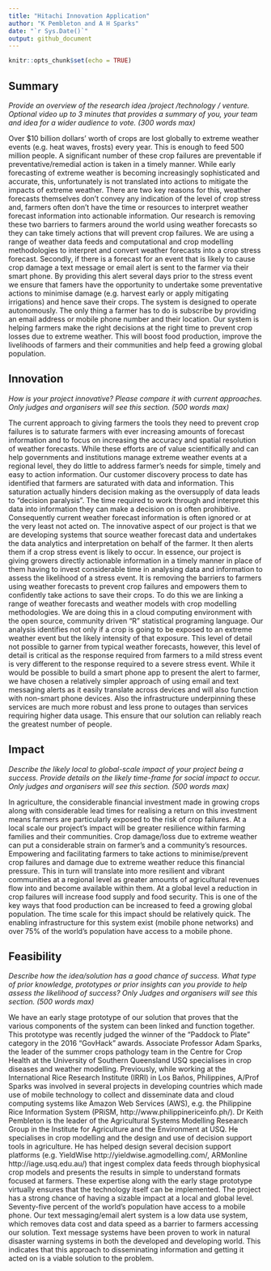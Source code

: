 ```yaml
---
title: "Hitachi Innovation Application"
author: "K Pembleton and A H Sparks"
date: "`r Sys.Date()`"
output: github_document
---
```


```r
knitr::opts_chunk$set(echo = TRUE)
```

## Summary
*Provide an overview of the research idea /project /technology / venture.
Optional video up to 3 minutes that provides a summary of you, your team and
idea for a wider audience to vote. (300 words max)*

Over $10 billion dollars' worth of crops are lost globally to extreme weather events (e.g. heat waves, frosts) every year. This is enough to feed 500 million people. A significant number of these crop failures are preventable if preventative/remedial action is taken in a timely manner. While early forecasting of extreme weather is becoming increasingly sophisticated and accurate, this, unfortunately is not translated into actions to mitigate the impacts of extreme weather. There are two key reasons for this, weather forecasts themselves don't convey any indication of the level of crop stress and, farmers often don't have the time or resources to interpret weather forecast information into actionable information. Our research is removing these two barriers to farmers around the world using weather forecasts so they can take timely actions that will prevent crop failures. We are using a range of weather data feeds and computational and crop modelling methodologies to interpret and convert weather forecasts into a crop stress forecast. Secondly, if there is a forecast for an event that is likely to cause crop damage a text message or email alert is sent to the farmer via their smart phone. By providing this alert several days prior to the stress event we ensure that famers have the opportunity to undertake some preventative actions to minimise damage (e.g. harvest early or apply mitigating irrigations) and hence save their crops. The system is designed to operate autonomously. The only thing a farmer has to do is subscribe by providing an email address or mobile phone number and their location. Our system is helping farmers make the right decisions at the right time to prevent crop losses due to extreme weather. This will boost food production, improve the livelihoods of farmers and their communities and help feed a growing global population. 

## Innovation
*How is your project innovative? Please compare it with current approaches. Only
judges and organisers will see this section. (500 words max)*

The current approach to giving farmers the tools they need to prevent crop failures is to saturate farmers with ever increasing amounts of forecast information and to focus on increasing the accuracy and spatial resolution of weather forecasts. While these efforts are of value scientifically and can help governments and institutions manage extreme weather events at a regional level, they do little to address farmer's needs for simple, timely and easy to action information. Our customer discovery process to date has identified that farmers are saturated with data and information. This saturation actually hinders decision making as the oversupply of data leads to "decision paralysis". The time required to work through and interpret this data into information they can make a decision on is often prohibitive. Consequently current weather forecast information is often ignored or at the very least not acted on. The innovative aspect of our project is that we are developing systems that source weather forecast data and undertakes the data analytics and interpretation on behalf of the farmer. It then alerts them if a crop stress event is likely to occur. In essence, our project is giving growers directly actionable information in a timely manner in place of them having to invest considerable time in analysing data and information to assess the likelihood of a stress event. It is removing the barriers to farmers using weather forecasts to prevent crop failures and empowers them to confidently take actions to save their crops. To do this we are linking a range of weather forecasts and weather models with crop modelling methodologies. We are doing this in a cloud computing environment with the open source, community driven "R" statistical programing language. Our analysis identifies not only if a crop is going to be exposed to an extreme weather event but the likely intensity of that exposure. This level of detail not possible to garner from typical weather forecasts, however, this level of detail is critical as the response required from farmers to a mild stress event is very different to the response required to a severe stress event. While it would be possible to build a smart phone app to present the alert to farmer, we have chosen a relatively simpler approach of using email and text messaging alerts as it easily translate across devices and will also function with non-smart phone devices.  Also the infrastructure underpinning these services are much more robust and less prone to outages than services requiring higher data usage. This ensure that our solution can reliably reach the greatest number of people. 

## Impact
*Describe the likely local to global-scale impact of your project being a
success. Provide details on the likely time-frame for social impact to
occur. Only judges and organisers will see this section. (500 words max)*

In agriculture, the considerable financial investment made in growing crops along with considerable lead times for realising a return on this investment means farmers are particularly exposed to the risk of crop failures. At a local scale our project's impact will be greater resilience within farming families and their communities. Crop damage/loss due to extreme weather can put a considerable strain on farmer's and a community's resources. Empowering and facilitating farmers to take actions to minimise/prevent crop failures and damage due to extreme weather reduce this financial pressure. This in turn will translate into more resilient and vibrant communities at a regional level as greater amounts of agricultural revenues flow into and become available within them. At a global level a reduction in crop failures will increase food supply and food security. This is one of the key ways that food production can be increased to feed a growing global population. The time scale for this impact should be relatively quick. The enabling infrastructure for this system exist (mobile phone networks) and over 75% of the world's population have access to a mobile phone.    


## Feasibility
*Describe how the idea/solution has a good chance of success. What type of prior
knowledge, prototypes or prior insights can you provide to help assess the
likelihood of success? Only Judges and organisers will see this section.
(500 words max)*

We have an early stage prototype of our solution that proves that the various components of the system can been linked and function together. This prototype was recently judged the winner of the "Paddock to Plate" category in the 2016 "GovHack" awards. Associate Professor Adam Sparks, the leader of the summer crops pathology team in the Centre for Crop Health at the University of Southern Queensland USQ specialises in crop diseases and weather modelling. Previously, while working at the International Rice Research Institute (IRRI) in Los Baños, Philippines, A/Prof Sparks was involved in several projects in developing countries which made use of mobile technology to collect and disseminate data and cloud computing systems like Amazon Web Services (AWS), e.g. the Philippine Rice Information System (PRiSM, http://www.philippinericeinfo.ph/). Dr Keith Pembleton is the leader of the Agricultural Systems Modelling Research Group in the Institute for Agriculture and the Environment at USQ. He specialises in crop modelling and the design and use of decision support tools in agriculture. He has helped design several decision support platforms (e.g. YieldWise http://yieldwise.agmodelling.com/, ARMonline http://iage.usq.edu.au/) that ingest complex data feeds through biophysical crop models and presents the results in simple to understand formats focused at farmers. These expertise along with the early stage prototype virtually ensures that the technology itself can be implemented. The project has a strong chance of having a sizable impact at a local and global level. Seventy-five percent of the world's population have access to a mobile phone. Our text messaging/email alert system is a low data use system, which removes data cost and data speed as a barrier to farmers accessing our solution. Text message systems have been proven to work in natural disaster warning systems in both the developed and developing world. This indicates that this approach to disseminating information and getting it acted on is a viable solution to the problem.
